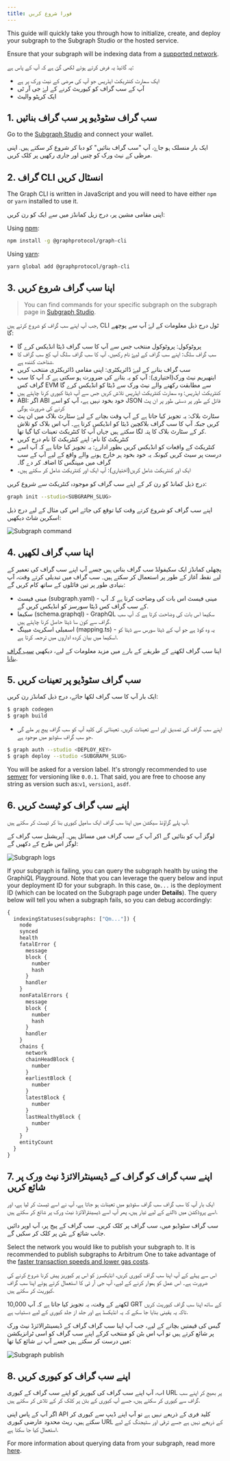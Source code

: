 ```yaml
---
title: فورا شروع کریں
---
```


This guide will quickly take you through how to initialize, create, and deploy your subgraph to the Subgraph Studio or the hosted service.

Ensure that your subgraph will be indexing data from a [supported network](/developing/supported-networks).

یہ گائیڈ یہ فرض کرتے ہوئے لکھی گئ ہے کہ آپ کے پاس ہے:

-   ایک سمارٹ کنٹریکٹ ایڈریس جو آپ کی مرضی کے نیٹ ورک پر ہے
-   آپ کے سب گراف کو کیوریٹ کرنے کے لۓ جی آر ٹی
-   ایک کرپٹو والیٹ

## 1.  سب گراف سٹوڈیو پر سب گراف بنائیں

Go to the [Subgraph Studio](https://thegraph.com/studio/) and connect your wallet.

ایک بار منسلک ہو جاۓ، آپ "سب گراف بنائیں" کو دبا کر شروع کر سکتے ہیں. اپنی مرظی کے نیٹ ورک کو چنیں اور جاری رکھیں پر کلک کریں.

## 2.  گراف CLI انسٹال کریں

The Graph CLI is written in JavaScript and you will need to have either `npm` or `yarn` installed to use it.

اپنی مقامی مشین پر، درج زیل کمانڈز میں سے ایک کو رن کریں:

Using [npm](https://www.npmjs.com/):

```sh
npm install -g @graphprotocol/graph-cli
```

Using [yarn](https://yarnpkg.com/):

```sh
yarn global add @graphprotocol/graph-cli
```

## 3.  اپنا سب گراف شروع کریں

> You can find commands for your specific subgraph on the subgraph page in [Subgraph Studio](https://thegraph.com/studio/).

جب آپ اپنے سب گراف کو شروع کرتے ہیں, CLI ٹول درج ذیل معلومات کے لۓ آپ سے پوچھے گا:

-   پروٹوکول: پروٹوکول منتخب جس سے آپ کا سب گراف ڈیٹا انڈیکس کرے گا
-   سب گراف سلگ: اپنے سب گراف کے لیےؑ نام رکھیں. آپ کا سب گراف سلگ آپ کع سب گراف کا شناخت کنندہ ہے.
-   سب گراف بنانے کے لیۓ ڈائریکٹری: اپنی مقامی ڈائریکٹری منتخب کریں
-   ایتھیریم نیٹ ورک(اختیاری): آپ کو یہ بتانے کی ضرورت ہو سکتی ہے کہ آپ کا سب گراف کس EVM سے مطابقت رکھنے والے نیٹ ورک سے ڈیٹا کو انڈیکس کرے گا
-   کنٹریکٹ ایڈریس: وہ سمارٹ کنٹریکٹ ایڈریس تلاش کریں جس سے آپ ڈیٹا کیوری کرنا چاہتے ہیں
-   ABI: اگر ABI خود بخود نہیں ہے، آپ کو اسے JSON فائل کے طور پر دستی طور پر ان پٹ کرنے کی ضرورت ہوگی
-   سٹارٹ بلاک: یہ تجویز کیا جاتا ہے کے آپ وقت بچانے کے لیۓ سٹارٹ بلاک میں ان پٹ کریں جبکہ آپ کا سب گراف بلاکچین ڈیٹا کو انڈیکس کرتا ہے۔ آپ اس بلاک کو تلاش کر کے سٹارٹ بلاک کا پتہ لگا سکتے ہیں جہاں آپ کا کنٹریکٹ تعینات کیا گیا تھا.
-   کنٹریکٹ کا نام: اپنے کنٹریکٹ کا نام درج کریں
-   کنٹریکٹ کے واقعات کو انڈیکس کریں بطور ادارے: یہ تجویز کیا جاتا ہے کہ آپ اسے درست پر سیٹ کریں کیونکہ یہ خود بخود ہر خارج ہونے والے واقع کے لیے آپ کے سب گراف میں میپنگس کا اضافہ کر دے گا۔
-   ایک اور کنٹریکٹ شامل کریں(اختیاری): آپ ایک اور کنٹریکٹ شامل کر سکتے ہیں۔

درج ذیل کمانڈ کو رن کر کے اپنے سب گراف کو موجودہ کنٹریکٹ سے شروع کریں:

```sh
graph init --studio<SUBGRAPH_SLUG>
```

اپنے سب گراف کو شروع کرتے وقت کیا توقع کی جائے اس کی مثال کے لیے درج ذیل اسکرین شاٹ دیکھیں:

![Subgraph command](/img/subgraph-init-example.png)

## 4.  اپنا سب گراف لکھیں

پچھلی کمانڈز ایک سکیفولڈ سب گراف بناتی ہیں جسے آپ اپنے سب گراف کی تعمیر کے لیے نقطہ آغاز کے طور پر استعمال کر سکتے ہیں۔ سب گراف میں تبدیلی کرتے وقت، آپ بنیادی طور پر تین فائلوں کے ساتھ کام کریں گے:

-   مینی فیسٹ (subgraph.yaml) - مینی فیسٹ اس بات کی وضاحت کرتا ہے کہ آپ کے سب گراف کس ڈیٹا سورسز کو انڈیکس کریں گے.
-   سکیما (schema.graphql) - GraphQL سکیما اس بات کی وضاحت کرتا ہے کہ آپ سب گراف سے کون سا ڈیٹا حاصل کرنا چاہتے ہیں.
-   اسمبلی اسکرپٹ میپنگ (mapping.ts) - یہ وہ کوڈ ہے جو آپ کے ڈیٹا سورس سے ڈیٹا کو اسکیما میں بیان کردہ اداروں میں ترجمہ کرتا ہے.

اپنا سب گراف لکھنے کے طریقے کے بارے میں مزید معلومات کے لیے، دیکھیں [سب گراف بنانا](/developing/creating-a-subgraph).

## 5.  سب گراف سٹوڈیو پر تعینات کریں

ایک بار آپ کا سب گراف لکھا جائے، درج ذیل کمانڈز رن کریں:

```sh
$ graph codegen
$ graph build
```

-   اپنے سب گراف کی تصدیق اور اسے تعینات کریں. تعیناتی کی کلید آپ کو سب گراف پیج پر ملے گی جو سب گراف سٹوڈیو میں موجود ہے.

```sh
$ graph auth --studio <DEPLOY_KEY>
$ graph deploy --studio <SUBGRAPH_SLUG>
```

You will be asked for a version label. It's strongly recommended to use [semver](https://semver.org/) for versioning like `0.0.1`. That said, you are free to choose any string as version such as:`v1`, `version1`, `asdf`.

## 6.  اپنے سب گراف کو ٹیسٹ کریں

آپ پلے گراؤنڈ سیکشن میں اپنا سب گراف ایک سامپل کیوری بنا کر ٹیسٹ کر سکتے ہیں.

لوگز آپ کو بتائیں گے اکر آپ کے سب گراف میں مسائل ہیں۔ آپریشنل سب گراف کے لوگز اس طرح کے دکھیں گے:

![Subgraph logs](/img/subgraph-logs-image.png)

If your subgraph is failing, you can query the subgraph health by using the GraphiQL Playground. Note that you can leverage the query below and input your deployment ID for your subgraph. In this case, `Qm...` is the deployment ID (which can be located on the Subgraph page under **Details**). The query below will tell you when a subgraph fails, so you can debug accordingly:

```graphql
{
  indexingStatuses(subgraphs: ["Qm..."]) {
    node
    synced
    health
    fatalError {
      message
      block {
        number
        hash
      }
      handler
    }
    nonFatalErrors {
      message
      block {
        number
        hash
      }
      handler
    }
    chains {
      network
      chainHeadBlock {
        number
      }
      earliestBlock {
        number
      }
      latestBlock {
        number
      }
      lastHealthyBlock {
        number
      }
    }
    entityCount
  }
}
```

## 7.  اپنے سب گراف کو گراف کے ڈیسینٹرالائزڈ نیٹ ورک پر شائع کریں

ایک بار آپ کا سب گراف سب گراف سٹوڈیو میں تعینات ہو جاتا ہے، آپ نے اسے ٹیسٹ کر لیا ہے، اور اسے پروڈکشن میں ڈالنے کے لیے تیار ہیں، پھر آپ اسے ڈیسینٹرالائزڈ نیٹ ورک پر شائع کر سکتے ہیں.

سب گراف سٹوڈیو میں، سب گراف پر کلک کریں۔ سب گراف کے پیج پر، آپ اوپر دائیں جانب شائع کے بٹن پر کلک کر سکیں گے.

Select the network you would like to publish your subgraph to. It is recommended to publish subgraphs to Arbitrum One to take advantage of the [faster transaction speeds and lower gas costs](/arbitrum/arbitrum-faq).

اس سے پہلے کے آپ اپنا سب گراف کیوری کریں، انڈیکسرز کو اس پر کیوریز پیش کرنا شروع کرنے کی ضرورت ہے۔ اس عمل کو ہموار کرنے کے لیے، آپ جی آر ٹی کا استعمال کرتے ہوئے اپنا سب گراف کیوریٹ کر سکتے ہیں.

لکھنے کے وقت، یہ تجویز کیا جاتا ہے کہ آپ 10,000 GRT کے ساتھ اپنا سب گراف کیوریٹ کریں تاکہ یہ یقینی بنایا جا سکے کہ یہ انڈیکسڈ ہے اور جلد از جلد کیوری کے لیے دستیاب ہے.

گیس کی قیمتیں بچانے کے لیے، جب آپ اپنا سب گراف گراف کے ڈیسینٹرالائزڈ نیٹ ورک پر شائع کرتے ہیں تو آپ اس بٹن کو منتخب کرکے اپنے سب گراف کو اسی ٹرانزیکشن میں درست کر سکتے ہیں جسے آپ نے شائع کیا تھا:

![Subgraph publish](/img/publish-and-signal-tx.png)

## 8.  اپنے سب گراف کو کیوری کریں

اب، آپ اپنے سب گراف کی کیوریز کو اپنے سب گراف کے کیوری URL پر بھیج کر اپنے سب گراف سے کیوری کر سکتے ہیں، جسے آپ کیوری کے بٹن پر کلک کر کے تلاش کر سکتے ہیں.

اگر آپ کے پاس اپنی API کلید فری کے ذریعے نہیں ہے تو آپ اپنے ڈیپ سے کیوری کر سکتے ہیں، ریٹ محدود عارضی کیوری URL کے ذریعے نہیں ہے جسے ترقی اور سٹیجنگ کے لیے استعمال کیا جا سکتا ہے.

For more information about querying data from your subgraph, read more [here](/querying/querying-the-graph/).
